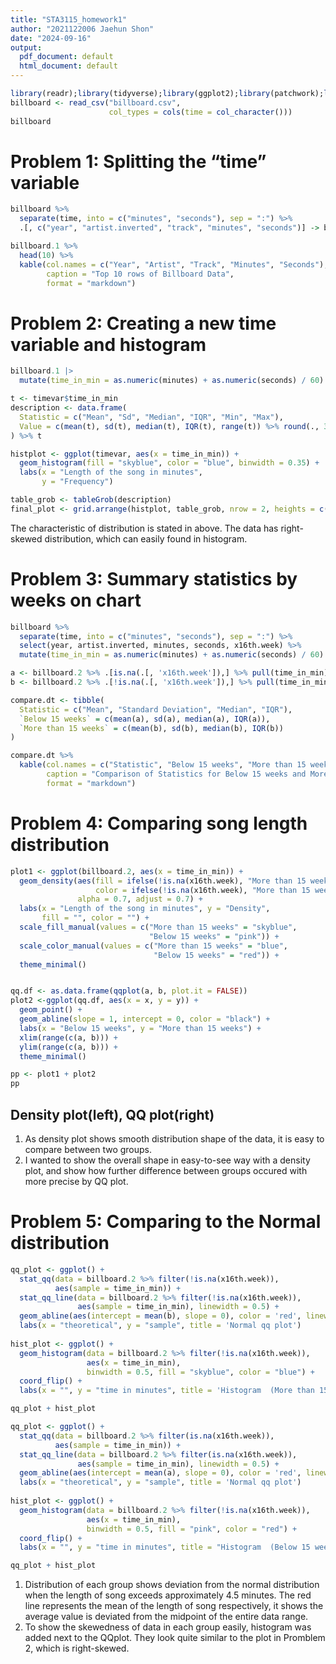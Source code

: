 ```yaml
---
title: "STA3115_homework1"
author: "2021122006 Jaehun Shon"
date: "2024-09-16"
output:
  pdf_document: default
  html_document: default
---
```


```r
library(readr);library(tidyverse);library(ggplot2);library(patchwork);library(gridExtra);library(knitr)
billboard <- read_csv("billboard.csv",
                      col_types = cols(time = col_character()))
billboard
```

# Problem 1: Splitting the "time" variable

```r
billboard %>% 
  separate(time, into = c("minutes", "seconds"), sep = ":") %>% 
  .[, c("year", "artist.inverted", "track", "minutes", "seconds")] -> billboard.1

billboard.1 %>%
  head(10) %>%
  kable(col.names = c("Year", "Artist", "Track", "Minutes", "Seconds"),
        caption = "Top 10 rows of Billboard Data",
        format = "markdown")
```

# Problem 2: Creating a new time variable and histogram

```r
billboard.1 |> 
  mutate(time_in_min = as.numeric(minutes) + as.numeric(seconds) / 60) -> timevar

t <- timevar$time_in_min
description <- data.frame(
  Statistic = c("Mean", "Sd", "Median", "IQR", "Min", "Max"),
  Value = c(mean(t), sd(t), median(t), IQR(t), range(t)) %>% round(., 3)
) %>% t

histplot <- ggplot(timevar, aes(x = time_in_min)) +
  geom_histogram(fill = "skyblue", color = "blue", binwidth = 0.35) +
  labs(x = "Length of the song in minutes",
       y = "Frequency")

table_grob <- tableGrob(description)
final_plot <- grid.arrange(histplot, table_grob, nrow = 2, heights = c(3/4, 1/4))
```
 The characteristic of distribution is stated in above. The data has right-skewed distribution, which can easily found in histogram.

# Problem 3: Summary statistics by weeks on chart

```r
billboard %>%
  separate(time, into = c("minutes", "seconds"), sep = ":") %>%
  select(year, artist.inverted, minutes, seconds, x16th.week) %>%
  mutate(time_in_min = as.numeric(minutes) + as.numeric(seconds) / 60) -> billboard.2

a <- billboard.2 %>% .[is.na(.[, 'x16th.week']),] %>% pull(time_in_min) # below 15
b <- billboard.2 %>% .[!is.na(.[, 'x16th.week']),] %>% pull(time_in_min) # more than 15

compare.dt <- tibble(
  Statistic = c("Mean", "Standard Deviation", "Median", "IQR"),
  `Below 15 weeks` = c(mean(a), sd(a), median(a), IQR(a)),
  `More than 15 weeks` = c(mean(b), sd(b), median(b), IQR(b))
)

compare.dt %>%
  kable(col.names = c("Statistic", "Below 15 weeks", "More than 15 weeks"),
        caption = "Comparison of Statistics for Below 15 weeks and More than 15 weeks in song length",
        format = "markdown")
```

# Problem 4: Comparing song length distribution

```r
plot1 <- ggplot(billboard.2, aes(x = time_in_min)) +
  geom_density(aes(fill = ifelse(!is.na(x16th.week), "More than 15 weeks", "Below 15 weeks"),
                   color = ifelse(!is.na(x16th.week), "More than 15 weeks", "Below 15 weeks")),
               alpha = 0.7, adjust = 0.7) +
  labs(x = "Length of the song in minutes", y = "Density", 
       fill = "", color = "") +
  scale_fill_manual(values = c("More than 15 weeks" = "skyblue",
                               "Below 15 weeks" = "pink")) +
  scale_color_manual(values = c("More than 15 weeks" = "blue",
                                "Below 15 weeks" = "red")) +
  theme_minimal()


qq.df <- as.data.frame(qqplot(a, b, plot.it = FALSE))
plot2 <-ggplot(qq.df, aes(x = x, y = y)) +
  geom_point() +
  geom_abline(slope = 1, intercept = 0, color = "black") +
  labs(x = "Below 15 weeks", y = "More than 15 weeks") +
  xlim(range(c(a, b))) +
  ylim(range(c(a, b))) +
  theme_minimal()

pp <- plot1 + plot2
pp
```

## Density plot(left), QQ plot(right)
 
1. As density plot shows smooth distribution shape of the data, it is easy to compare between two groups.
2. I wanted to show the overall shape in easy-to-see way with a density plot, and show how further difference between groups occured with more precise by QQ plot.

# Problem 5: Comparing to the Normal distribution

```r
qq_plot <- ggplot() +
  stat_qq(data = billboard.2 %>% filter(!is.na(x16th.week)),
          aes(sample = time_in_min)) +
  stat_qq_line(data = billboard.2 %>% filter(!is.na(x16th.week)),
               aes(sample = time_in_min), linewidth = 0.5) +
  geom_abline(aes(intercept = mean(b), slope = 0), color = 'red', linewidth = 0.1) +
  labs(x = "theoretical", y = "sample", title = 'Normal qq plot')
  
hist_plot <- ggplot() +
  geom_histogram(data = billboard.2 %>% filter(!is.na(x16th.week)), 
                 aes(x = time_in_min),
                 binwidth = 0.5, fill = "skyblue", color = "blue") +
  coord_flip() +
  labs(x = "", y = "time in minutes", title = 'Histogram  (More than 15 weeks)')

qq_plot + hist_plot
```

```r
qq_plot <- ggplot() +
  stat_qq(data = billboard.2 %>% filter(is.na(x16th.week)),
          aes(sample = time_in_min)) +
  stat_qq_line(data = billboard.2 %>% filter(is.na(x16th.week)),
               aes(sample = time_in_min), linewidth = 0.5) +
  geom_abline(aes(intercept = mean(a), slope = 0), color = 'red', linewidth = 0.1) +
  labs(x = "theoretical", y = "sample", title = 'Normal qq plot')
  
hist_plot <- ggplot() +
  geom_histogram(data = billboard.2 %>% filter(!is.na(x16th.week)), 
                 aes(x = time_in_min),
                 binwidth = 0.5, fill = "pink", color = "red") +
  coord_flip() +
  labs(x = "", y = "time in minutes", title = "Histogram  (Below 15 weeks)")

qq_plot + hist_plot
```

1. Distribution of each group shows deviation from the normal distribution when the length of song exceeds approximately 4.5 minutes. The red line represents the mean of the length of song respectively, it shows the average value is deviated from the midpoint of the entire data range.
2. To show the skewedness of data in each group easily, histogram was added next to the QQplot. They look quite similar to the plot in Promblem 2, which is right-skewed.